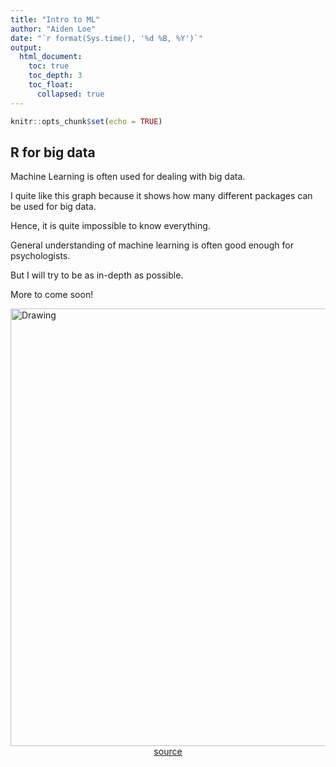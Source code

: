```yaml
---
title: "Intro to ML"
author: "Aiden Loe"
date: "`r format(Sys.time(), '%d %B, %Y')`"
output:
  html_document:
    toc: true
    toc_depth: 3
    toc_float: 
      collapsed: true
---
```


```r
knitr::opts_chunk$set(echo = TRUE)
```

## R for big data

Machine Learning is often used for dealing with big data. 

I quite like this graph because it shows how many different packages can be used for big data. 

Hence, it is quite impossible to know everything. 

General understanding of machine learning is often good enough for psychologists. 

But I will try to be as in-depth as possible. 

More to come soon! 

<img src="images/bigdatamap.png" alt="Drawing" style="width: 750px; height:700px"/>
<center>[source](http://www.xmind.net/m/LKF2)</center>



<script>
  (function(i,s,o,g,r,a,m){i['GoogleAnalyticsObject']=r;i[r]=i[r]||function(){
  (i[r].q=i[r].q||[]).push(arguments)},i[r].l=1*new Date();a=s.createElement(o),
  m=s.getElementsByTagName(o)[0];a.async=1;a.src=g;m.parentNode.insertBefore(a,m)
  })(window,document,'script','https://www.google-analytics.com/analytics.js','ga');

  ga('create', 'UA-98916204-1', 'auto');
  ga('send', 'pageview');

</script>
